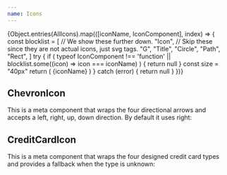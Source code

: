 ```yaml
---
name: Icons
---
```


<Flex flexWrap="wrap">
  {Object.entries(AllIcons).map(([iconName, IconComponent], index) => {
    const blocklist = [
      // We show these further down.
      "Icon",
      // Skip these since they are not actual icons, just svg tags.
      "G",
      "Title",
      "Circle",
      "Path",
      "Rect",
    ]
    try {
      if (
        typeof IconComponent !== 'function' ||
        blocklist.some((icon) => icon === iconName)
      ) {
        return null
      }
      const size = "40px"
      return (
        <Box pr={4} pb={2} mb={4} key={index} width="20%">
          <IconComponent width={size} height={size} />
          <Separator my={1} />
          <Sans size="3" weight="medium">
            {iconName}
          </Sans>
        </Box>
      )
    } catch (error) {
      return null
    }
  })}
</Flex>

## ChevronIcon

This is a meta component that wraps the four directional arrows and accepts a
left, right, up, down direction. By default it uses right:

<Playground>
  <Flex justifyContent="space-evenly" width="100%">
    <ChevronIcon direction="up" height="40px" width="40px" />
    <ChevronIcon direction="down" height="40px" width="40px" />
    <ChevronIcon direction="left" height="40px" width="40px" />
    <ChevronIcon direction="right" height="40px" width="40px" />
  </Flex>
</Playground>

<Spacer mb={3} />

## CreditCardIcon

This is a meta component that wraps the four designed credit card types and
provides a fallback when the type is unknown:

<Playground>
  <Flex justifyContent="space-evenly" width="100%">
    <CreditCardIcon type="American Express" height="40px" width="40px" />
    <CreditCardIcon type="Discover" height="40px" width="40px" />
    <CreditCardIcon type="MasterCard" height="40px" width="40px" />
    <CreditCardIcon type="Unknown" height="40px" width="40px" />
    <CreditCardIcon type="Visa" height="40px" width="40px" />
  </Flex>
</Playground>
